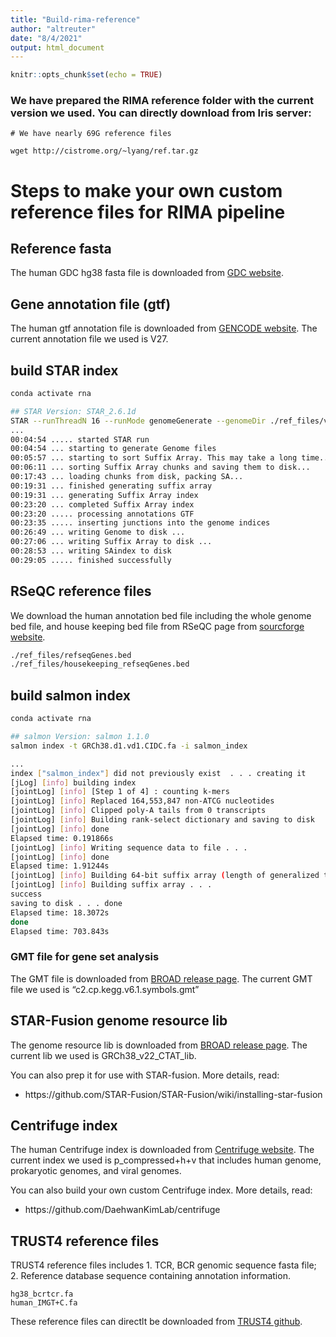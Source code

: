 ```yaml
---
title: "Build-rima-reference"
author: "altreuter"
date: "8/4/2021"
output: html_document
---
```


```r
knitr::opts_chunk$set(echo = TRUE)
```

### We have prepared the RIMA reference folder with the current version we used. You can directly download from Iris server:

```
# We have nearly 69G reference files

wget http://cistrome.org/~lyang/ref.tar.gz 

```


# Steps to make your own custom reference files for RIMA pipeline

## Reference fasta

The human GDC hg38 fasta file is downloaded from [GDC website](https://gdc.cancer.gov/about-data/gdc-data-processing/gdc-reference-files). 

## Gene annotation file (gtf)

The human gtf annotation file is downloaded from [GENCODE website](https://www.gencodegenes.org/human/). The current annotation file we used is V27.


## build STAR index

```bash
conda activate rna

## STAR Version: STAR_2.6.1d
STAR --runThreadN 16 --runMode genomeGenerate --genomeDir ./ref_files/v27_index --genomeFastaFiles GRCh38.d1.vd1.CIDC.fa --sjdbGTFfile gencode.v27.annotation.gtf
...
00:04:54 ..... started STAR run
00:04:54 ... starting to generate Genome files
00:05:57 ... starting to sort Suffix Array. This may take a long time...
00:06:11 ... sorting Suffix Array chunks and saving them to disk...
00:17:43 ... loading chunks from disk, packing SA...
00:19:31 ... finished generating suffix array
00:19:31 ... generating Suffix Array index
00:23:20 ... completed Suffix Array index
00:23:20 ..... processing annotations GTF
00:23:35 ..... inserting junctions into the genome indices
00:26:49 ... writing Genome to disk ...
00:27:06 ... writing Suffix Array to disk ...
00:28:53 ... writing SAindex to disk
00:29:05 ..... finished successfully
```
## RSeQC reference files

We download the human annotation bed file including the whole genome bed file, and house keeping bed file from RSeQC page from [sourcforge website](https://sourceforge.net/projects/rseqc/files/BED/Human_Homo_sapiens/).

```bash
./ref_files/refseqGenes.bed
./ref_files/housekeeping_refseqGenes.bed
```

## build salmon index

```bash
conda activate rna

## salmon Version: salmon 1.1.0
salmon index -t GRCh38.d1.vd1.CIDC.fa -i salmon_index

...
index ["salmon_index"] did not previously exist  . . . creating it
[jLog] [info] building index 
[jointLog] [info] [Step 1 of 4] : counting k-mers
[jointLog] [info] Replaced 164,553,847 non-ATCG nucleotides
[jointLog] [info] Clipped poly-A tails from 0 transcripts
[jointLog] [info] Building rank-select dictionary and saving to disk
[jointLog] [info] done
Elapsed time: 0.191866s
[jointLog] [info] Writing sequence data to file . . .
[jointLog] [info] done
Elapsed time: 1.91244s
[jointLog] [info] Building 64-bit suffix array (length of generalized text is 3,088,286,426)
[jointLog] [info] Building suffix array . . .
success
saving to disk . . . done
Elapsed time: 18.3072s
done
Elapsed time: 703.843s
```
### GMT file for gene set analysis

The GMT file is downloaded from [BROAD release page](https://data.broadinstitute.org/gsea-msigdb/msigdb/release/6.1/). The current GMT file we used is "c2.cp.kegg.v6.1.symbols.gmt"


## STAR-Fusion genome resource lib

The genome resource lib is downloaded from [BROAD release page](https://www.gencodegenes.org/human/). The current lib we used is GRCh38_v22_CTAT_lib.

You can also prep it for use with STAR-fusion.
More details, read:

*  https://github.com/STAR-Fusion/STAR-Fusion/wiki/installing-star-fusion


## Centrifuge index

The human Centrifuge index is downloaded from [Centrifuge website](http://www.ccb.jhu.edu/software/centrifuge/). The current index we used is p_compressed+h+v that includes human genome, prokaryotic genomes, and viral genomes.

You can also build your own custom Centrifuge index. 
More details, read:

*  https://github.com/DaehwanKimLab/centrifuge

## TRUST4 reference files

TRUST4 reference files includes 1. TCR, BCR genomic sequence fasta file; 2. Reference database sequence containing annotation information.

```
hg38_bcrtcr.fa
human_IMGT+C.fa
```
These reference files can directlt be downloaded from [TRUST4 github](https://github.com/liulab-dfci/TRUST4).

